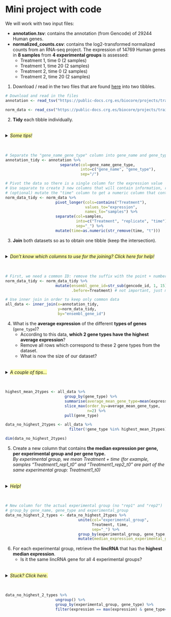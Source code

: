 # Mini project with code

We will work with two input files:

* **annotation.tsv**: contains the annotation (from Gencode) of 29244 Human genes.
* **normalized_counts.csv**: contains the log2-transformed normalized counts from an RNA-seq project. The expression of 14769 Human genes in **8 samples** from **4 experimental groups** is assessed:
  * Treatment 1, time 0 (2 samples)
  * Treatment 1, time 20 (2 samples)
  * Treatment 2, time 0 (2 samples)
  * Treatment 2, time 20 (2 samples)

1. Download / read in the two files that are found [here](https://public-docs.crg.es/biocore/projects/training/R_tidyverse_2021/mini_project/) into two tibbles.

```r
# Download and read in the files
annotation <- read_tsv("https://public-docs.crg.es/biocore/projects/training/R_tidyverse_2021/mini_project/annotation.tsv")

norm_data <- read_csv("https://public-docs.crg.es/biocore/projects/training/R_tidyverse_2021/mini_project/normalized_counts.csv")
```

2. **Tidy** each tibble individually.

<details>
<summary>
<h6 style="background-color: #fdffaf; display: inline-block;">*Some tips!*</h6>
</summary>

* For the **annotation**: something needs to be separated.
* For the **normalized data**: it's important to pivot some columns... And to separate one created by the pivoting!

</details>

```r
# Separate the "gene_name_gene_type" column into gene_name and gene_type
annotation_tidy <- annotation %>% 
                        separate(col=gene_name_gene_type, 
                                 into=c("gene_name", "gene_type"), 
                                 sep="/")

# Pivot the data so there is a single column for the expression value
# Use separate to create 3 new columns that will contain information, respectively on: Treatment, replicate, time point.
# (optional) mutate the "time" column to get a numeric column that contains only the actual time point (without the "t")
norm_data_tidy <- norm_data %>% 
                      pivot_longer(cols=contains("Treatment"), 
                                   values_to="expression", 
                                   names_to="samples") %>% 
                      separate(col=samples, 
                               into=c("Treatment", "replicate", "time"), 
                               sep="_") %>% 
                      mutate(time=as.numeric(str_remove(time, "t")))
```

3. **Join** both datasets so as to obtain one tibble (keep the intersection).

<details>
<summary>
<h6 style="background-color: #fdffaf; display: inline-block;">*Don't know which columns to use for the joining? Click here for help!*</h6>
</summary>

Work on the `gencode_id` column of the normalized data: Gencode IDs only differ from the Ensembl IDs by the suffix (point + numbers).
e.g. ENSG00000140853.15 in Gencode is ENSG00000140853 in Ensembl. Perhaps `str_sub` can help?

</details>

```r
# First, we need a common ID: remove the suffix with the point + numbers from "gencode_id" in order to obtain "ensembl" IDs
norm_data_tidy <- norm_data_tidy %>% 
                      mutate(ensembl_gene_id=str_sub(gencode_id, 1, 15), 
                             .before=Treatment) # not important, just more convenient

# Use inner join in order to keep only common data
all_data <- inner_join(x=annotation_tidy, 
                       y=norm_data_tidy, 
                       by="ensembl_gene_id")
```

4. What is the **average expression** of the different **types of genes** (`gene_type`)? 
    * According to this data, **which 2 gene types have the highest average expression**? 
    * Remove all rows which correspond to these 2 gene types from the dataset. 
    * What is now the size of our dataset?

<details>
<summary>
<h6 style="background-color: #fdffaf; display: inline-block;">*A couple of tips...*</h6>
</summary>

* Remember `slice_max`? <br>
* `pull` could also be useful!

</details>

```r
highest_mean_2types <- all_data %>% 
                          group_by(gene_type) %>% 
                          summarise(average_mean_gene_type=mean(expression)) %>% 
                          slice_max(order_by=average_mean_gene_type, 
                                    n=2) %>% 
                          pull(gene_type)

data_no_highest_2types <- all_data %>% 
                            filter(!gene_type %in% highest_mean_2types)

dim(data_no_highest_2types)
```

5. Create a new column that contains **the median expression per gene, per experimental group and per gene type.**<br>
*By experimental group, we mean Treatment + time (for example, samples "Treatment1_rep1_t0" and "Treatment1_rep2_t0" are part of the same experimental group: Treatment1_t0)*

<details>
<summary>
<h6 style="background-color: #fdffaf; display: inline-block;">*Help!*</h6>
</summary>

* If you don't have it already, create a column `experimental_group`.
* The grouping should be done using 3 variables.
* Remember that, if the data is grouped, the newly created columns will take into account the groups...

</details>

```r
# New column for the actual experimental group (no "rep1" and "rep2")
# group_by gene_name, gene_type and experimental_group
data_no_highest_2_types <- data_no_highest_2types %>% 
                                unite(col="experimental_group", 
                                      Treatment, time, 
                                      sep="_") %>% 
                                group_by(experimental_group, gene_type, gene_name) %>% 
                                mutate(median_expression_experimental_group=median(expression))
```

6. For each experimental group, retrieve the **lincRNA** that has the **highest median expression**.
    * Is it the same lincRNA gene for all 4 experimental groups?

<details>
<summary>
<h6 style="background-color: #fdffaf; display: inline-block;">*Stuck? Click here.*</h6>
</summary>

Check this [stackoverflow post](https://stackoverflow.com/questions/24237399/how-to-select-the-rows-with-maximum-values-in-each-group-with-dplyr) for inspiration.

</details>

```r
data_no_highest_2_types %>% 
                      ungroup() %>% 
                      group_by(experimental_group, gene_type) %>% 
                      filter(expression == max(expression) & gene_type=="lincRNA")
```


